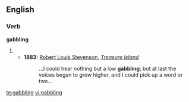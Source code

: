 ==English==

===Verb===
'''gabbling'''

# {{present participle of|[[gabble]]}}
#*'''1883:''' [[w:Robert Louis Stevenson|Robert Louis Stevenson]], ''[[w:Treasure Island|Treasure Island]]''
#*: ...I could hear nothing but a low '''gabbling'''; but at last the voices began to grow higher, and I could pick up a word or two...

[[te:gabbling]]
[[vi:gabbling]]